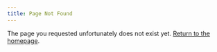 ```yaml
---
title: Page Not Found
---
```


The page you requested unfortunately does not exist yet. [Return to the homepage](index.qmd).